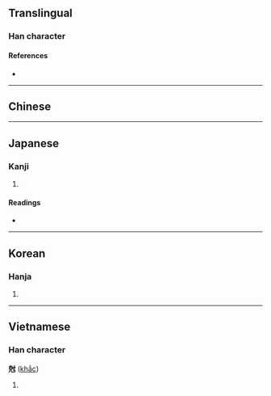 {{also|剋}}
{{character info/new}}
==Translingual==

===Han character===
{{Han char|rn=41|rad=寸|as=07|sn=10|four=|canj=JUDI|ids=⿺克十}}

====References====
* {{Han ref|kx=0294.140|dkj=07435|dj=0583.010|hdz=10506.060|uh=5C05|ud=23557}}

----

==Chinese==
{{zh-see|剋|v}}

----

==Japanese==

===Kanji===
{{ja-kanji|grade=|rs=寸07}}

# {{rfdef|ja|sort=寸07}}

====Readings====
* {{ja-readings|on=[[こく]] (koku)|kun=[[かつ]] (katsu)}}

----

==Korean==

===Hanja===
{{ko-hanja|hangeul=극|rv=geuk|mr=kŭk}}

# {{rfdef|ko|sort=寸07}}

----

==Vietnamese==

===Han character===
'''尅''' ([[khắc]])

# {{rfdef|vi}}

{{cln|vi|Han tu}}